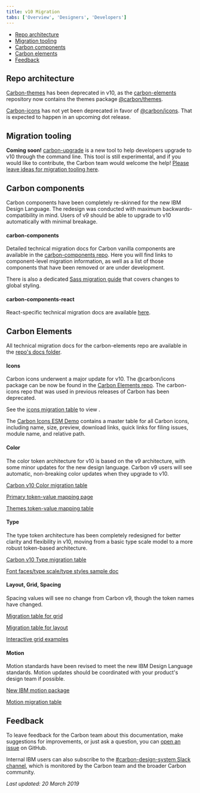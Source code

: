 ```yaml
---
title: v10 Migration
tabs: ['Overview', 'Designers', 'Developers']
---
```


<AnchorLinks>

- [Repo architecture](#repo-architecture)
- [Migration tooling](#migration-tooling)
- [Carbon components](#carbon-components)
- [Carbon elements](#carbon-elements)
- [Feedback](#feedback)

</AnchorLinks>

## Repo architecture

[Carbon-themes](https://github.com/carbon-design-system/carbon-themes) has been deprecated in v10, as the [carbon-elements](https://github.com/IBM/carbon-elements) repository now contains the themes package [@carbon/themes](https://github.com/IBM/carbon-elements/tree/master/packages/themes).

[Carbon-icons](https://github.com/carbon-design-system/carbon-icons) has not yet been deprecated in favor of [@carbon/icons](https://github.com/IBM/carbon-elements/tree/master/packages/icons). That is expected to happen in an upcoming dot release.

## Migration tooling

**Coming soon!** [carbon-upgrade](https://github.com/carbon-design-system/carbon-upgrade/blob/master/README.md) is a new tool to help developers upgrade to v10 through the command line. This tool is still experimental, and if you would like to contribute, the Carbon team would welcome the help! [Please leave ideas for migration tooling here](https://github.com/carbon-design-system/carbon-upgrade/issues/7).

## Carbon components

Carbon components have been completely re-skinned for the new IBM Design Language. The redesign was conducted with maximum backwards-compatibility in mind. Users of v9 should be able to upgrade to v10 automatically with minimal breakage.

#### carbon-components

Detailed technical migration docs for Carbon vanilla components are available in the [carbon-components repo](https://github.com/IBM/carbon-components/blob/master/docs/migration/migrate-to-10.x.md). Here you will find links to component-level migration information, as well as a list of those components that have been removed or are under development.

There is also a dedicated [Sass migration guide](https://github.com/IBM/carbon-components/blob/master/src/globals/scss/migrate-to-10.x.md) that covers changes to global styling.

#### carbon-components-react

React-specific technical migration docs are available [here](https://github.com/IBM/carbon-components-react/blob/master/docs/migration/migrate-to-10.x.md).

## Carbon Elements

All technical migration docs for the carbon-elements repo are available in the [repo's docs folder](https://github.com/IBM/carbon-elements/tree/master/docs/migration).

#### Icons

Carbon icons underwent a major update for v10. The @carbon/icons package can be now be found in the [Carbon Elements repo](https://github.com/IBM/carbon-elements/tree/master/packages/colors). The carbon-icons repo that was used in previous releases of Carbon has been deprecated.

See the [icons migration table](https://github.com/IBM/carbon-elements/blob/master/docs/migration/10.x-icons.md) to view .

The [Carbon Icons ESM Demo](https://carbon-elements.netlify.com/icons/examples/preview/) contains a master table for all Carbon icons, including name, size, preview, download links, quick links for filing issues, module name, and relative path.

#### Color

The color token architecture for v10 is based on the v9 architecture, with some minor updates for the new design language. Carbon v9 users will see automatic, non-breaking color updates when they upgrade to v10.

[Carbon v10 Color migration table](https://github.com/IBM/carbon-elements/blob/master/docs/migration/10.x-color.md)

[Primary token-value mapping page](https://carbon-elements.netlify.com/colors/examples/preview/)

[Themes token-value mapping table](https://carbon-elements.netlify.com/themes/examples/preview/)

#### Type

The type token architecture has been completely redesigned for better clarity and flexibility in v10, moving from a basic type scale model to a more robust token-based architecture.

[Carbon v10 Type migration table](https://github.com/IBM/carbon-elements/blob/master/docs/migration/10.x-type.md)

[Font faces/type scale/type styles sample doc](https://carbon-elements.netlify.com/type/examples/preview/)

#### Layout, Grid, Spacing

Spacing values will see no change from Carbon v9, though the token names have changed.

[Migration table for grid](https://github.com/IBM/carbon-components/blob/master/src/globals/grid/migrate-to-10.x.md)

[Migration table for layout](https://github.com/IBM/carbon-elements/blob/master/docs/migration/10.x-layout.md)

[Interactive grid examples](https://carbon-elements.netlify.com/grid/examples/preview/)

#### Motion

Motion standards have been revised to meet the new IBM Design Language standards. Motion updates should be coordinated with your product's design team if possible.

[New IBM motion package](https://github.com/IBM/carbon-elements/tree/master/packages/motion)

[Motion migration table](https://github.com/IBM/carbon-elements/blob/master/docs/migration/10.x-motion.md)

## Feedback

To leave feedback for the Carbon team about this documentation, make suggestions for improvements, or just ask a question, you can [open an issue](https://github.com/carbon-design-system/carbon-website/issues/new?template=feedback.md&labels=feedback&title=User+feedback+for+Migration+Developers+page) on GitHub.

Internal IBM users can also subscribe to the [#carbon-design-system Slack channel](https://ibm-studios.slack.com/messages/C0M053VPT/details/), which is monitored by the Carbon team and the broader Carbon community.

_Last updated: 20 March 2019_
